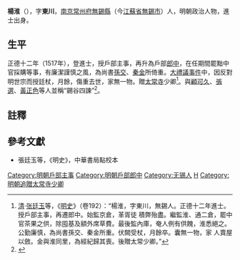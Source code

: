 {{Otheruses|楊淮|other=同名或類似名的其它條目描述}}
'''楊淮'''（{{bd|1487年||1524年|catIdx=Y}}），字'''東川'''，[[南京|南京]][[常州府|常州府]][[無錫縣|無錫縣]]（今[[江蘇省|江蘇省]][[無錫市|無錫市]]）人，明朝政治人物，進士出身。

==生平==
正德十二年（1517年），登進士，授戶部主事，再升為戶部[[郎中|郎中]]，在任期間罷黜中官採購等事，有廉潔謹慎之風，為尚書[[孫交|孫交]]、[[秦金|秦金]]所倚重。[[大禮議事件|大禮議事件]]中，因反對明世宗而授廷杖，月餘，傷重去世，家無一物。贈[[太常寺|太常寺]]少卿<ref>[[清|清]]·[[张廷玉|张廷玉]]等，《[[明史|明史]]》（卷192）：“楊淮，字東川，無錫人。正德十二年進士。授戶部主事，再遷郎中。始監京倉，革胥徒 積弊殆盡。繼監淮、通二倉，罷中官茶果之供，除囤基及額外席草費。最後監內庫，奄人例有供餽，淮悉絕之。公勤廉慎，為尚書孫交、秦金所重。伏闕受杖，月餘卒。囊無一物，家 人賣屋以斂。金與淮同里，為經紀歸其喪。後贈太常少卿。”</ref>。與[[顧可久|顧可久]]、[[張選_(嘉靖己丑進士)|張選]]、[[黃正色_(嘉靖己丑進士)|黃正色]]等人並稱“錫谷四諫”<ref>{{Cite web |url=http://blog.sina.cn/dpool/blog/s/blog_a3749a570102wlp6.html |title=42.嘉靖四忠（锡谷四谏）_集轩斋斋主 |access-date=2019-02-11 |archive-date=2019-02-12 |archive-url=https://web.archive.org/web/20190212130916/http://blog.sina.cn/dpool/blog/s/blog_a3749a570102wlp6.html |dead-url=no }}</ref>。

==註釋==
{{reflist}}

==參考文獻==
*張廷玉等，《明史》，中華書局點校本
{{並稱|錫谷四諫|[[顧可久|顧可久]] - [[楊淮_(明朝)|楊淮]] - [[張選_(嘉靖己丑進士)|張選]] - [[黃正色_(嘉靖己丑進士)|黃正色]]}}
{{正德十二年丁丑科殿試金榜}}
{{左順門事件}}
{{DEFAULTSORT:Yang楊}}

[[Category:明朝戶部主事|Category:明朝戶部主事]]
[[Category:明朝戶部郎中|Category:明朝戶部郎中]]
[[Category:无锡人|Category:无锡人]]
[[Category:楊姓|H]]
[[Category:明朝追贈太常寺少卿|Category:明朝追贈太常寺少卿]]